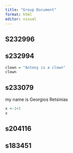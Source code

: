 ```yaml
---
title: "Group Document"
format: html
editor: visual
---
```


## S232996

## s232994

```r
clown = "Antony is a clown"
clown
```

## s233079

my name is Georgios Retsinias

```r
x <-1+1
x
```

## s204116

## s183451
